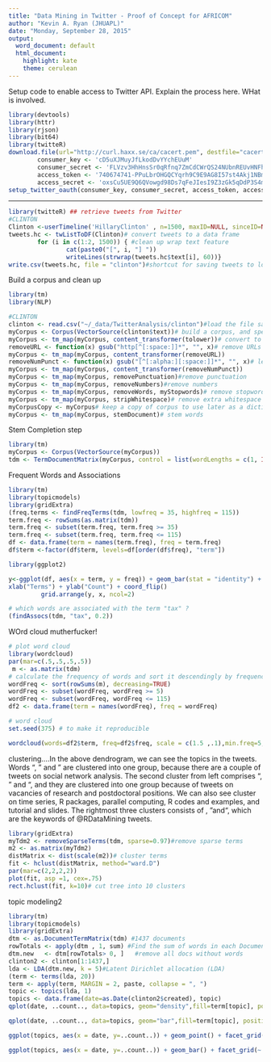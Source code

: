 ```yaml
---
title: "Data Mining in Twitter - Proof of Concept for AFRICOM"
author: "Kevin A. Ryan (JHUAPL)"
date: "Monday, September 28, 2015"
output:
  word_document: default
  html_document:
    highlight: kate
    theme: cerulean
---
```


Setup code to enable access to Twitter API.  Explain the process here.  WHat is involved.

```r
library(devtools)
library(httr)
library(rjson)
library(bit64)
library(twitteR)
download.file(url="http://curl.haxx.se/ca/cacert.pem", destfile="cacert.pem")
        consumer_key <- 'cD5uXJMuyJfLkodDvYYchEUuM'
        consumer_secret <- 'FLVzv3HhHnsSr0qRfnq7ZmCdCWrQS24NUbnREUvHNFhEc89bVg'
        access_token <- '740674741-PPuLbrOHGQCYqrh9C9E9AG8I57st4Akj1NBmB2V5'
        access_secret <- 'oxsCu5UE9Q6QVowgd98Ds7qFeJIesI9Z3zGk5qDdP3S4m'
setup_twitter_oauth(consumer_key, consumer_secret, access_token, access_secret)
```
----
```r
library(twitteR) ## retrieve tweets from Twitter
#CLINTON
Clinton <-userTimeline('HillaryClinton' , n=1500, maxID=NULL, sinceID=NULL, includeRts=TRUE,excludeReplies=TRUE)
tweets.hc <- twListToDF(Clinton)# convert tweets to a data frame
        for (i in c(1:2, 1500)) { #clean up wrap text feature
                cat(paste0("[", i, "] "))
                writeLines(strwrap(tweets.hc$text[i], 60))}
write.csv(tweets.hc, file = "clinton")#shortcut for saving tweets to local maching

```

Build a corpus and clean up 
```r
library(tm)
library(NLP)

#CLINTON
clinton <- read.csv("~/_data/TwitterAnalysis/clinton")#load the file saved locally
myCorpus <- Corpus(VectorSource(clinton$text))# build a corpus, and specify the source to be character vectors
myCorpus <- tm_map(myCorpus, content_transformer(tolower))# convert to lower case
removeURL <- function(x) gsub("http[^[:space:]]*", "", x)# remove URLs
myCorpus <- tm_map(myCorpus, content_transformer(removeURL))
removeNumPunct <- function(x) gsub("[^[:alpha:][:space:]]*", "", x)# leave only English letters or spaces
myCorpus <- tm_map(myCorpus, content_transformer(removeNumPunct))
myCorpus <- tm_map(myCorpus, removePunctuation)#remove punctuation
myCorpus <- tm_map(myCorpus, removeNumbers)#remove numbers
myCorpus <- tm_map(myCorpus, removeWords, myStopwords)# remove stopwords from corpus
myCorpus <- tm_map(myCorpus, stripWhitespace)# remove extra whitespace
myCorpusCopy <- myCorpus# keep a copy of corpus to use later as a dictionary for stem completion
myCorpus <- tm_map(myCorpus, stemDocument)# stem words
```

Stem Completion step
```r
library(tm)
myCorpus <- Corpus(VectorSource(myCorpus))
tdm <- TermDocumentMatrix(myCorpus, control = list(wordLengths = c(1, Inf)))
```

Frequent Words and Associations
```r
library(tm)
library(topicmodels)
library(gridExtra)
(freq.terms <- findFreqTerms(tdm, lowfreq = 35, highfreq = 115))
term.freq <- rowSums(as.matrix(tdm))
term.freq <- subset(term.freq, term.freq >= 35)
term.freq <- subset(term.freq, term.freq <= 115)
df <- data.frame(term = names(term.freq), freq = term.freq)
df$term <-factor(df$term, levels=df[order(df$freq), "term"])

library(ggplot2)

y<-ggplot(df, aes(x = term, y = freq)) + geom_bar(stat = "identity") +
xlab("Terms") + ylab("Count") + coord_flip()
         grid.arrange(y, x, ncol=2)

# which words are associated with the term "tax" ?
(findAssocs(tdm, "tax", 0.2))
```

WOrd cloud mutherfucker!
```r
# plot word cloud
library(wordcloud)
par(mar=c(.5,.5,.5,.5))
 m <- as.matrix(tdm)
# calculate the frequency of words and sort it descendingly by frequency
wordFreq <- sort(rowSums(m), decreasing=TRUE)
wordFreq <- subset(wordFreq, wordFreq >= 5)
wordFreq <- subset(wordFreq, wordFreq <= 115)
df2 <- data.frame(term = names(wordFreq), freq = wordFreq)

# word cloud
set.seed(375) # to make it reproducible

wordcloud(words=df2$term, freq=df2$freq, scale = c(1.5 ,.1),min.freq=5, random.order=T, fixed.asp=F, rot.per= 0, use.r.layout =T)
```

clustering....In the above dendrogram, we can see the topics in the tweets. Words \analysis", \network" and \social" are clustered into one group, because there are a couple of tweets on social network analysis. The second cluster from left comprises \positions", \postdoctoral" and \research", and they are clustered into one group because of tweets on vacancies of research and postdoctoral positions. We can also see cluster on time series, R packages, parallel computing, R codes and examples, and tutorial and slides. The rightmost three clusters consists of \r", \data"and\mining", which are the keywords of @RDataMining tweets.
```r
library(gridExtra)
myTdm2 <- removeSparseTerms(tdm, sparse=0.97)#remove sparse terms
m2 <- as.matrix(myTdm2)
distMatrix <- dist(scale(m2))# cluster terms
fit <- hclust(distMatrix, method="ward.D")
par(mar=c(2,2,2,2))
plot(fit, asp =1, cex=.75)
rect.hclust(fit, k=10)# cut tree into 10 clusters
```

topic modeling2
```r
library(tm)
library(topicmodels)
library(gridExtra)
dtm <- as.DocumentTermMatrix(tdm) #1437 documents
rowTotals <- apply(dtm , 1, sum) #Find the sum of words in each Document
dtm.new   <- dtm[rowTotals> 0, ]   #remove all docs without words
clinton2 <- clinton[1:1437,] 
lda <- LDA(dtm.new, k = 5)#Latent Dirichlet allocation (LDA)
(term <- terms(lda, 20))
term <- apply(term, MARGIN = 2, paste, collapse = ", ")
topic <- topics(lda, 1)
topics <- data.frame(date=as.Date(clinton2$created), topic)
qplot(date, ..count.., data=topics, geom="density",fill=term[topic], position="stack")

qplot(date, ..count.., data=topics, geom="bar",fill=term[topic], position="stack")

ggplot(topics, aes(x = date, y=..count..)) + geom_point() + facet_grid(~ topic)

ggplot(topics, aes(x = date, y=..count..)) + geom_bar() + facet_grid(~ topic)
```


